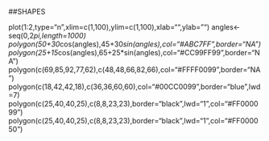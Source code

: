 ##SHAPES

plot(1:2,type="n",xlim=c(1,100),ylim=c(1,100),xlab="",ylab="")
angles<-seq(0,2*pi,length=1000)
polygon(50+30*cos(angles),45+30*sin(angles),col="#ABC7FF",border="NA")
polygon(25+15*cos(angles),65+25*sin(angles),col="#CC99FF99",border="NA")
polygon(c(69,85,92,77,62),c(48,48,66,82,66),col="#FFFF0099",border="NA")
polygon(c(18,42,42,18),c(36,36,60,60),col="#00CC0099",border="blue",lwd=7)
polygon(c(25,40,40,25),c(8,8,23,23),border="black",lwd="1",col="#FF000099")
polygon(c(25,40,40,25),c(8,8,23,23),border="black",lwd="1",col="#FF000050")